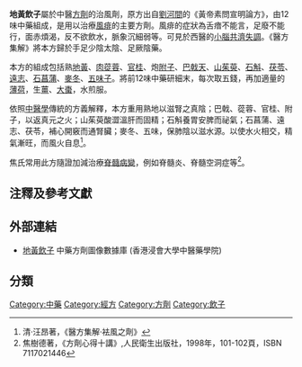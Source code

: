{{ctm}}

'''地黃飲子'''屬於中醫[[方劑|方劑]]的治風劑，原方出自[[劉河間|劉河間]]的《黃帝素問宣明論方》，由12味中藥組成，是用以治療[[風痱|風痱]]的主要方劑。風痱的症狀為舌瘖不能言，足廢不能行，面赤煩渴，反不欲飲水，脈象沉細弱等。可見於西醫的[[小腦|小腦]][[共濟失調|共濟失調]]。《醫方集解》將本方歸於手足少陰太陰、足厥陰藥。

本方的組成包括熟[[地黃|地黃]]、[[肉蓯蓉|肉蓯蓉]]、[[官桂|官桂]]、炮[[附子|附子]]、[[巴戟天|巴戟天]]、[[山茱萸|山茱萸]]、[[石斛|石斛]]、[[茯苓|茯苓]]、[[遠志|遠志]]、[[石菖蒲|石菖蒲]]、[[麥冬|麥冬]]、[[五味子|五味子]]。將前12味中藥研細末，每次取五錢，再加適量的[[薄荷|薄荷]]，生[[薑|薑]]、[[大棗|大棗]]，水煎服。

依照[[中醫學|中醫學]]傳統的方義解釋，本方重用熟地以滋腎之真陰；巴戟、蓯蓉、官桂、附子，以返真元之火；山茱萸酸澀溫肝而固精；石斛養胃安脾而祕氣；石菖蒲、遠志、茯苓，補心開竅而通腎臟；麥冬、五味，保肺陰以滋水源。以使水火相交，精氣漸旺，而風火自息<ref>清·汪昂著，《醫方集解·袪風之劑》</ref>。

焦氏常用此方隨證加減治療[[脊髓病變|脊髓病變]]，例如脊髓炎、脊髓空洞症等<ref>焦樹德著，《方劑心得十講》,人民衛生出版社，1998年，101-102頁，ISBN 7117021446</ref>。

== 注釋及參考文獻==
<references />
{{治風劑}}


== 外部連結 ==
* [https://sys02.lib.hkbu.edu.hk/cmfid/details.asp?lang=cht&id=F00084   地黃飲子] 中藥方劑圖像數據庫 (香港浸會大學中醫藥學院) {{zh}}{{en}}


==分類==
[[Category:中藥|Category:中藥]]
[[Category:經方|Category:經方]]
[[Category:方劑|Category:方劑]]
[[Category:飲子|Category:飲子]]